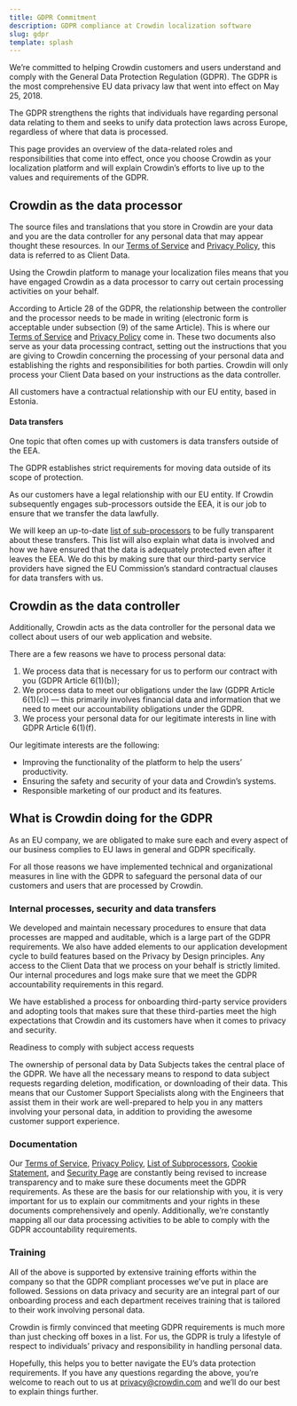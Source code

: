 ```yaml
---
title: GDPR Commitment
description: GDPR compliance at Crowdin localization software
slug: gdpr
template: splash
---
```


We’re committed to helping Crowdin customers and users understand and comply with the General Data Protection Regulation (GDPR). The GDPR is the most comprehensive EU data privacy law that went into effect on May 25, 2018.

The GDPR strengthens the rights that individuals have regarding personal data relating to them and seeks to unify data protection laws across Europe, regardless of where that data is processed.

This page provides an overview of the data-related roles and responsibilities that come into effect, once you choose Crowdin as your localization platform and will explain Crowdin’s efforts to live up to the values and requirements of the GDPR.

## Crowdin as the data processor

The source files and translations that you store in Crowdin are your data and you are the data controller for any personal data that may appear thought these resources. In our [Terms of Service](/terms/) and [Privacy Policy](/privacy-policy/), this data is referred to as Client Data.

Using the Crowdin platform to manage your localization files means that you have engaged Crowdin as a data processor to carry out certain processing activities on your behalf.

According to Article 28 of the GDPR, the relationship between the controller and the processor needs to be made in writing (electronic form is acceptable under subsection (9) of the same Article). This is where our [Terms of Service](/terms/) and [Privacy Policy](/privacy-policy/) come in. These two documents also serve as your data processing contract, setting out the instructions that you are giving to Crowdin concerning the processing of your personal data and establishing the rights and responsibilities for both parties. Crowdin will only process your Client Data based on your instructions as the data controller.

All customers have a contractual relationship with our EU entity, based in Estonia.

#### Data transfers

One topic that often comes up with customers is data transfers outside of the EEA.

The GDPR establishes strict requirements for moving data outside of its scope of protection.

As our customers have a legal relationship with our EU entity. If Crowdin subsequently engages sub-processors outside the EEA, it is our job to ensure that we transfer the data lawfully.

We will keep an up-to-date [list of sub-processors](/sub-processors/) to be fully transparent about these transfers. This list will also explain what data is involved and how we have ensured that the data is adequately protected even after it leaves the EEA. We do this by making sure that our third-party service providers have signed the EU Commission’s standard contractual clauses for data transfers with us.

## Crowdin as the data controller

Additionally, Crowdin acts as the data controller for the personal data we collect about users of our web application and website.

There are a few reasons we have to process personal data:

1.  We process data that is necessary for us to perform our contract with you (GDPR Article 6(1)(b));
2.  We process data to meet our obligations under the law (GDPR Article 6(1)(c)) — this primarily involves financial data and information that we need to meet our accountability obligations under the GDPR.
3.  We process your personal data for our legitimate interests in line with GDPR Article 6(1)(f).

Our legitimate interests are the following:

- Improving the functionality of the platform to help the users’ productivity.
- Ensuring the safety and security of your data and Crowdin’s systems.
- Responsible marketing of our product and its features.  

## What is Crowdin doing for the GDPR

As an EU company, we are obligated to make sure each and every aspect of our business complies to EU laws in general and GDPR specifically.

For all those reasons we have implemented technical and organizational measures in line with the GDPR to safeguard the personal data of our customers and users that are processed by Crowdin.

### Internal processes, security and data transfers

We developed and maintain necessary procedures to ensure that data processes are mapped and auditable, which is a large part of the GDPR requirements. We also have added elements to our application development cycle to build features based on the Privacy by Design principles. Any access to the Client Data that we process on your behalf is strictly limited. Our internal procedures and logs make sure that we meet the GDPR accountability requirements in this regard.

We have established a process for onboarding third-party service providers and adopting tools that makes sure that these third-parties meet the high expectations that Crowdin and its customers have when it comes to privacy and security.

Readiness to comply with subject access requests

The ownership of personal data by Data Subjects takes the central place of the GDPR. We have all the necessary means to respond to data subject requests regarding deletion, modification, or downloading of their data. This means that our Customer Support Specialists along with the Engineers that assist them in their work are well-prepared to help you in any matters involving your personal data, in addition to providing the awesome customer support experience.

### Documentation

Our [Terms of Service](/terms/), [Privacy Policy](/privacy-policy/), [List of Subprocessors](/sub-processors/), [Cookie Statement](/cookies/), and [Security Page](https://crowdin.com/page/security) are constantly being revised to increase transparency and to make sure these documents meet the GDPR requirements. As these are the basis for our relationship with you, it is very important for us to explain our commitments and your rights in these documents comprehensively and openly. Additionally, we’re constantly mapping all our data processing activities to be able to comply with the GDPR accountability requirements.

### Training

All of the above is supported by extensive training efforts within the company so that the GDPR compliant processes we’ve put in place are followed. Sessions on data privacy and security are an integral part of our onboarding process and each department receives training that is tailored to their work involving personal data.

Crowdin is firmly convinced that meeting GDPR requirements is much more than just checking off boxes in a list. For us, the GDPR is truly a lifestyle of respect to individuals’ privacy and responsibility in handling personal data.

Hopefully, this helps you to better navigate the EU’s data protection requirements. If you have any questions regarding the above, you’re welcome to reach out to us at [privacy@crowdin.com](mailto:privacy@crowdin.com) and we’ll do our best to explain things further.
